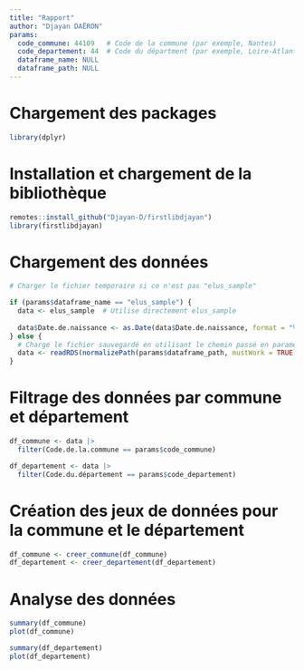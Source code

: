 ```yaml
---
title: "Rapport"
author: "Djayan DAËRON"
params:
  code_commune: 44109   # Code de la commune (par exemple, Nantes)
  code_departement: 44  # Code du départment (par exemple, Loire-Atlantique)
  dataframe_name: NULL
  dataframe_path: NULL
---
```



# Chargement des packages
```r
library(dplyr)
```

# Installation et chargement de la bibliothèque
```r
remotes::install_github("Djayan-D/firstlibdjayan")
library(firstlibdjayan)
```

# Chargement des données

```r
# Charger le fichier temporaire si ce n'est pas "elus_sample"

if (params$dataframe_name == "elus_sample") {
  data <- elus_sample  # Utilise directement elus_sample
  
  data$Date.de.naissance <- as.Date(data$Date.de.naissance, format = "%d/%m/%Y")
} else {
  # Charge le fichier sauvegardé en utilisant le chemin passé en paramètre
  data <- readRDS(normalizePath(params$dataframe_path, mustWork = TRUE))
}
```

# Filtrage des données par commune et département
```r
df_commune <- data |> 
  filter(Code.de.la.commune == params$code_commune)

df_departement <- data |> 
  filter(Code.du.département == params$code_departement)
```

# Création des jeux de données pour la commune et le département
```r
df_commune <- creer_commune(df_commune)
df_departement <- creer_departement(df_departement)
```

# Analyse des données
```r
summary(df_commune)
plot(df_commune)

summary(df_departement)
plot(df_departement)
```
